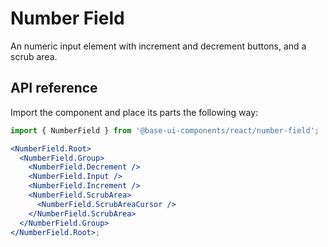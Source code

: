 # Number Field

<Subtitle>
  An numeric input element with increment and decrement buttons, and a scrub area.
</Subtitle>

<Meta
  name="description"
  content="A high-quality, unstyled React number field component with increment and decrement buttons, and a scrub area."
/>

<Demo path="./demos/hero" />

## API reference

Import the component and place its parts the following way:

```jsx title="Anatomy"
import { NumberField } from '@base-ui-components/react/number-field';

<NumberField.Root>
  <NumberField.Group>
    <NumberField.Decrement />
    <NumberField.Input />
    <NumberField.Increment />
    <NumberField.ScrubArea>
      <NumberField.ScrubAreaCursor />
    </NumberField.ScrubArea>
  </NumberField.Group>
</NumberField.Root>;
```

<Reference
  component="NumberField"
  parts="Root, Group, Decrement, Input, Increment, ScrubArea, ScrubAreaCursor"
/>
